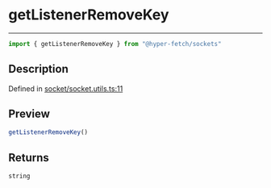 

# getListenerRemoveKey

<div class="api-docs__separator" data-reactroot="">

---

</div><div class="api-docs__import" data-reactroot="">

```ts
import { getListenerRemoveKey } from "@hyper-fetch/sockets"
```

</div><div class="api-docs__section">

## Description

</div><div class="api-docs__description"><span class="api-docs__do-not-parse">



</span></div><p class="api-docs__definition">

Defined in [socket/socket.utils.ts:11](https://github.com/BetterTyped/hyper-fetch/blob/c44d728f/packages/sockets/src/socket/socket.utils.ts#L11)

</p><div class="api-docs__section">

## Preview

</div><div class="api-docs__preview fn">

```ts
getListenerRemoveKey()
```

</div><div class="api-docs__section">

## Returns

</div><div class="api-docs__returns">

```ts
string
```

</div>